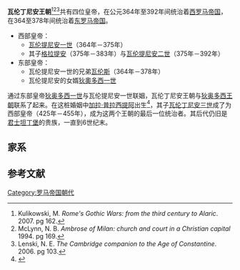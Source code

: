 {{Portal|古罗马}}
'''瓦伦丁尼安王朝'''<ref>Kulikowski, M. ''Rome's Gothic Wars: from the third century to Alaric''. 2007. pg 162.</ref><ref>McLynn, N. B. ''Ambrose of Milan: church and court in a Christian capital'' 1994. pg 169.</ref><ref>Lenski, N. E. ''The Cambridge companion to the Age of Constantine''. 2006. pg 103.</ref>共有四位皇帝，在公元364年至392年间统治着[[西罗马帝国|西罗马帝国]]，在364至378年间统治着[[拜占庭帝国|东罗马帝国]]。

*西部皇帝：
**[[瓦伦提尼安一世|瓦伦提尼安一世]]（364年－375年）
**其子[[格拉提安|格拉提安]]（375年－383年）与[[瓦伦提尼安二世|瓦伦提尼安二世]]（375年－392年）
*东部皇帝：
**瓦伦提尼安一世的兄弟[[瓦伦斯|瓦伦斯]]（364年－378年）
**瓦伦提尼安的女婿[[狄奧多西一世|狄奧多西一世]]

通过东部皇帝[[狄奥多西一世|狄奥多西一世]]与瓦伦提尼安一世{{tsl|en|Galla (wife of Theodosius I)|加拉 (狄奥多西一世之妻)|女儿}}联姻，瓦伦丁尼安王朝与[[狄奥多西王朝|狄奥多西王朝]]联系了起来。在这桩婚姻中[[加拉·普拉西提阿|加拉·普拉西提阿]]出生<ref name="fmg.ac">{{Cite web |url=http://fmg.ac/Projects/MedLands/ITALY,%20Kings%20to%20962.htm#GallaPlacidiadied450 |title=Her profile in "Medieval Lands" by Charles Cawley |accessdate=2019-10-09 |archive-date=2011-08-24 |archive-url=https://www.webcitation.org/61BEZDKPQ?url=http://fmg.ac/Projects/MedLands/ITALY%2C%20Kings%20to%20962.htm#GallaPlacidiadied450 |dead-url=yes }}</ref>，其子[[瓦伦丁尼安三世|瓦伦丁尼安三世]]成了为西部皇帝（425年－455年），成为这两个王朝的最后一位统治者。其后代仍旧是[[君士坦丁堡|君士坦丁堡]]的贵族，一直到6世纪末。

== 家系 ==
{{familytree/start}}
{{familytree| | Max |~|~|~|~|~| Eut |~|~|~|~|~| Afr |Max=[[馬克西米安|馬克西米安]]<br>西部皇帝<br>286年－305年|Eut={{tsl|en|Eutropia|尤特洛皮娅}}|Afr={{tsl|en|Afranius Hannibalianus|阿弗拉尼乌斯·汉尼拔利安努斯}}<br>292年执政官}}
{{familytree| | |!| | | | | | | | | | | | | | | |!| }}
{{familytree| | |!| | | Hel |~|~|~|~|~| CCh |~| Thd |Hel=1.[[聖海倫納|聖海倫納]] |Thd=2.[[弗拉维娅·马克西米安娜·狄奥多拉|狄奥多拉]]|CCh=[[君士坦提烏斯一世|君士坦提烏斯一世]]<br>西部皇帝<br>305年－306年}}
{{familytree| | |!| | | |!| | | | | | | | | | | |!| }}
{{familytree| | Fau |~| Co1 | | | | | | | | | | Jul |Fau={{tsl|en|Fausta|福斯塔}}|Co1=[[君士坦丁大帝|君士坦丁一世]]<br>罗马皇帝<br>310年－324年<br>[[君士坦丁王朝|君士坦丁王朝]]|Jul={{tsl|en|Julius Constantius|尤利乌斯·君士坦提乌斯}}<br><small>∞ {{tsl|en|Galla (wife of Julius Constantius)|加拉 (君士坦提乌斯之妻)|加拉}}}}
{{familytree| | |!| | | | | | | | | | | | | | | |!| }}
{{familytree| | Cn2 | | | | | | | | | | GrE | | dau |Cn2=[[君士坦提烏斯二世|君士坦提烏斯二世]]<br>共治皇帝<br>337年－350年<br><small>∞ {{tsl|en|Faustina (empress)|福斯蒂娜 (女皇)|福斯蒂娜}}|GrE={{tsl|en|Gratian the Elder|老格林提安}}|dau=（二女儿）<br><small>∞ 优斯图斯<br>皮西努姆统治者}}
{{familytree| | |!| | | |,|-|-|-|-|-|-|-|(| | | |!| }}
{{familytree| | |!| | | Val | | Mar |y| Va1 |y| Jus |~| Mag |Val='''[[瓦伦斯|瓦伦斯]]'''<br>西部皇帝<br>364年－378年<br><small>∞ {{tsl|en|Albia Dominica|阿尔比亚·多米尼加}}|Mar=1.{{tsl|en|Marina Severa|玛丽娜·塞维拉}}|Va1='''[[瓦伦提尼安一世|瓦伦提尼安一世]]'''<br>西部皇帝<br>364年－375年|Jus=2.{{tsl|en|Justina (empress)|优斯提那 (女皇)|优斯提那}}|Mag=[[马格嫩提乌斯|马格嫩提乌斯]]<br>篡位者}}
{{familytree| | |!| | | |!| | | |,|-|'| |,|-|^|-|.| }}
{{familytree| | Fla | | VGa | | Gra | | Va2 | | Gal |~| Th1 |Fla=1.{{tsl|en|Flavia Maxima Constantia|弗拉维娅·马克西姆·君士坦提娅}}|Gra='''[[格拉提安|格拉提安]]'''<br>西部皇帝<br>376年－383年<br><small>∞ 2.{{tsl|en|Laeta|莱塔}}|Gal={{tsl|en|Galla (wife of Theodosius I)|加拉 (狄奥多西之妻)|加拉}}|Th1=[[狄奧多西一世|狄奧多西一世]]<br>罗马皇帝<br>392年－395年<br>[[狄奥多西王朝|狄奥多西王朝]]|Va2='''[[瓦伦提尼安二世|瓦伦提尼安二世]]'''<br>西部皇帝<br>375年－392年|VGa={{tsl|en|Valentinianus Galates|瓦伦提尼安·加拉特斯}}}}
{{familytree| | |L|~|~|~|~|~|~|~|'| | | | | | | |!| }}
{{familytree| | | | | | | | | | | | | | | | | | Gla |Gla=[[加拉·普拉西提阿|加拉·普拉西提阿]]<br><small>∞ [[君士坦提乌斯三世|君士坦提乌斯三世]]<br>西部皇帝<br>421年}}
{{familytree| | | | | | | | | | | | | | | | | | |!| }}
{{familytree| | | | | | | | | | | | | | | | | | Va3 | Va3=[[瓦伦丁尼安三世|瓦伦丁尼安三世]]<br>西部皇帝<br>425年－455年}}
{{familytree/end}}
== 参考文献 ==
{{reflist}}

{{拜占庭帝国主题}}

[[Category:罗马帝国朝代|Category:罗马帝国朝代]]